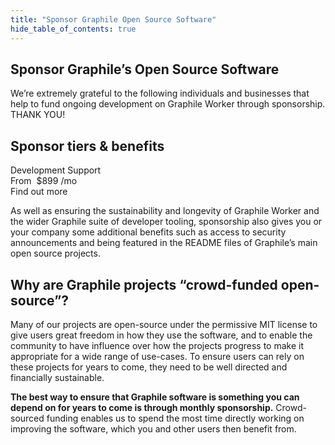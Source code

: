 ```yaml
---
title: "Sponsor Graphile Open Source Software"
hide_table_of_contents: true
---
```




## Sponsor Graphile’s Open Source Software

We’re extremely grateful to the following individuals and businesses that help
to fund ongoing development on Graphile Worker through sponsorship. THANK YOU!

<!-- SPONSORS_BEGIN -->

<Sponsors level="featured">
  <Sponsor
    name="The Guild"
    avatar="/images/sponsors/theguild.png"
    href="https://www.the-guild.dev/"
    business
  />
  <Sponsor
    name="Steelhead"
    avatar="/images/sponsors/steelhead.svg"
    href="https://gosteelhead.com/"
    business
  />
</Sponsors>
<Sponsors level="leaders">
  <Sponsor name="Robert Claypool" />
  <Sponsor name="nigelrmtaylor" />
  <Sponsor
    name="Principia Mentis"
    avatar="/images/sponsors/principiamentis.png"
    business
  />
  <Sponsor
    name="Trigger.dev"
    avatar="/images/sponsors/triggerdev.png"
    business
  />
  <Sponsor name="Axinom" avatar="/images/sponsors/axinom.png" business />
  <Sponsor name="Taiste" avatar="/images/sponsors/taiste-sq.svg" business />
  <Sponsor
    name="BairesDev"
    avatar="/images/sponsors/BairesDev.png"
    href="https://www.bairesdev.com/sponsoring-open-source-projects/"
    business
  />
  <Sponsor
    name="Two Bit Solutions"
    avatar="/images/sponsors/two-bits.svg"
    business
  />
  <Sponsor name="Apollo" avatar="/images/sponsors/apollo.png" business />
  <Sponsor name="Dimply" avatar="/images/sponsors/dimply.svg" business />
  <Sponsor name="Ndustrial" avatar="/images/sponsors/ndustrial.png" business />
  <Sponsor name="Cintra" avatar="/images/sponsors/cintra.svg" business />
  <Sponsor name="Beacon" avatar="/images/sponsors/beaconbio.jpg" business />
  <Sponsor
    name="deliver.media"
    avatar="/images/sponsors/deliverdotmedia.jpg"
    business
  />
  <Sponsor name="Ravio" avatar="/images/sponsors/Ravio.svg" business />
  <Sponsor name="prodready" />
  <Sponsor name="Locomote" avatar="/images/sponsors/locomote.svg" />
</Sponsors>
<Sponsors level="backers">
  <Sponsor name="plus 67 more backers..." plain />
  <Sponsor name="plus 84 more backers..." plain />
</Sponsors>

<!-- SPONSORS_END -->

## Sponsor tiers &amp; benefits

<TierList />

<div className={sponsorStyles.tiers}>
  <div className={sponsorStyles.tierRow}>
    <div className={clsx(sponsorStyles.tierSupport, sponsorStyles.featured)}>
      <div className={sponsorStyles.banner}>
        <div className={sponsorStyles.info}>
          <div className={sponsorStyles.title}>Development Support</div>
          <div className={sponsorStyles.pricelineSupport}>
            <span className={sponsorStyles.note}>From</span>&nbsp;
            <span className={sponsorStyles.price}>$899</span>
            <span className={sponsorStyles.note}>/mo</span>
          </div>
        </div>
        <Link
          className={clsx(
            "button button--primary button--lg",
            sponsorStyles.button,
          )}
          to="/support"
        >
          Find out more
        </Link>
      </div>
    </div>
  </div>
</div>

As well as ensuring the sustainability and longevity of Graphile Worker and the
wider Graphile suite of developer tooling, sponsorship also gives you or your
company some additional benefits such as access to security announcements and
being featured in the README files of Graphile’s main open source projects.

<SponsorButtons></SponsorButtons>

## Why are Graphile projects &ldquo;crowd-funded open-source&rdquo;?

Many of our projects are open-source under the permissive MIT license to give
users great freedom in how they use the software, and to enable the community to
have influence over how the projects progress to make it appropriate for a wide
range of use-cases. To ensure users can rely on these projects for years to
come, they need to be well directed and financially sustainable.

**The best way to ensure that Graphile software is something you can depend on
for years to come is through monthly sponsorship.** Crowd-sourced funding
enables us to spend the most time directly working on improving the software,
which you and other users then benefit from.
